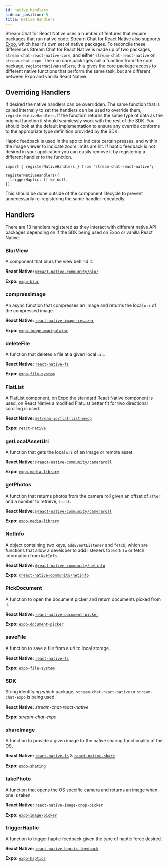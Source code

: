 ```yaml
---
id: native_handlers
sidebar_position: 5
title: Native Handlers
---
```


Stream Chat for React Native uses a number of features that require packages that run native code.
Stream Chat for React Native also supports [Expo](https://expo.io/), which has it's own set of native packages.
To reconcile these differences Stream Chat for React Native is made up of two packages, `stream-chat-react-native-core`, and either `stream-chat-react-native` or `stream-chat-expo`.
The non *core* packages call a function from the core package, `registerNativeHandlers`, this gives the core package access to different native functions that perform the same task, but are different between Expo and vanilla React Native.

## Overriding Handlers

If desired the native handlers can be overridden.
The same function that is called internally to set the handlers can be used to override them, `registerNativeHandlers`.
If the function returns the same type of data as the original function it should seamlessly work with the rest of the SDK.
You should look at the default implementation to ensure any override conforms to the appropriate type definition provided by the SDK.

Haptic feedback is used in the app to indicate certain presses, and within the image viewer to indicate zoom limits are hit.
If haptic feedback is not desired in your application you can easily remove it by registering a different handler to the function.

```tsx
import { registerNativeHandlers } from 'stream-chat-react-native';

registerNativeHandlers({
  triggerHaptic: () => null,
});
```

This should be done outside of the component lifecycle to prevent unnecessarily re-registering the same handler repeatedly. 

## Handlers

There are 13 handlers registered as they interact with different native API packages depending on if the SDK being used on Expo or vanilla React Native.

### BlurView

A component that blurs the view behind it.

**React Native:** [`@react-native-community/blur`](https://github.com/Kureev/react-native-blur)

**Expo:** [`expo-blur`](https://docs.expo.io/versions/latest/sdk/blur-view/)

### compressImage

An async function that compresses an image and returns the local `uri` of the compressed image.

**React Native:** [`react-native-image-resizer`](https://github.com/bamlab/react-native-image-resizer)

**Expo:** [`expo-image-manipulator`](https://docs.expo.io/versions/latest/sdk/imagemanipulator/)

### deleteFile

A function that deletes a file at a given local `uri`.

**React Native:** [`react-native-fs`](https://github.com/itinance/react-native-fs)

**Expo:** [`expo-file-system`](https://docs.expo.io/versions/latest/sdk/filesystem/)

### FlatList

A FlatList component, on Expo the standard React Native component is used, on React Native a modified FlatList better fit for two directional scrolling is used.

**React Native:** [`@stream-io/flat-list-mvcp`](https://github.com/GetStream/flat-list-mvcp)

**Expo:** [`react-native`](https://reactnative.dev/docs/flatlist)

### getLocalAssetUri

A function that gets the local `uri` of an image or remote asset.

**React Native:** [`@react-native-community/cameraroll`](https://github.com/react-native-cameraroll/react-native-cameraroll)

**Expo:** [`expo-media-library`](https://docs.expo.io/versions/latest/sdk/media-library/)

### getPhotos

A function that returns photos from the camera roll given an offset of `after` and a number to retrieve, `first`.

**React Native:** [`@react-native-community/cameraroll`](https://github.com/react-native-cameraroll/react-native-cameraroll)

**Expo:** [`expo-media-library`](https://docs.expo.io/versions/latest/sdk/media-library/)

### NetInfo

A object containing two keys, `addEventListener` and `fetch`, which are functions that allow a developer to add listeners to `NetInfo` or fetch information from `NetInfo`.

**React Native:** [`@react-native-community/netinfo`](https://github.com/react-native-netinfo/react-native-netinfo)

**Expo:** [`@react-native-community/netinfo`](https://github.com/react-native-netinfo/react-native-netinfo)

### PickDocument

A function to open the document picker and return documents picked from it.

**React Native:** [`react-native-document-picker`](https://github.com/rnmods/react-native-document-picker)

**Expo:** [`expo-document-picker`](https://docs.expo.io/versions/latest/sdk/document-picker/)

### saveFile

A function to save a file from a url to local storage.

**React Native:** [`react-native-fs`](https://github.com/itinance/react-native-fs)

**Expo:** [`expo-file-system`](https://docs.expo.io/versions/latest/sdk/filesystem/)

### SDK

String identifying which package, `stream-chat-react-native` or `stream-chat-expo` is being used.

**React Native:** *stream-chat-react-native*

**Expo:** *stream-chat-expo*

### shareImage

A function to provide a given image to the native sharing functionality of the OS.

**React Native:** [`react-native-fs`](https://github.com/itinance/react-native-fs) & [`react-native-share`](https://github.com/react-native-share/react-native-share)

**Expo:** [`expo-sharing`](https://docs.expo.io/versions/latest/sdk/sharing/)

### takePhoto

A function that opens the OS specific camera and returns an image when one is taken.

**React Native:** [`react-native-image-crop-picker`](https://github.com/ivpusic/react-native-image-crop-picker)

**Expo:** [`expo-image-picker`](https://docs.expo.io/versions/latest/sdk/imagepicker/)
 
### triggerHaptic

A function to trigger haptic feedback given the type of haptic force desired.

**React Native:** [`react-native-haptic-feedback`](https://github.com/junina-de/react-native-haptic-feedback)

**Expo:** [`expo-haptics`](https://docs.expo.io/versions/latest/sdk/haptics/)
